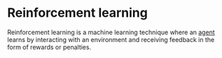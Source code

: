 # Reinforcement learning

Reinforcement learning is a machine learning technique where an [agent](/ml/agent) learns by interacting with an environment and receiving feedback in the form of rewards or penalties.